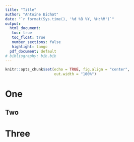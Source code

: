```yaml
---
title: "Title"
author: "Antoine Bichat"
date: "`r format(Sys.time(), '%d %B %Y, %H:%M')`"
output: 
  html_document:
   toc: true
   toc_float: true
   number_sections: false
   highlight: tango
  pdf_document: default
# bibliography: bib.bib
---
```


<!-- <style> -->
<!-- #TOC { -->
<!--   background: url("http://www.enterome.fr/site/wp-content/uploads/2015/10/ENTEROME-Bioscience-logo.png"); -->
<!--   background-size: contain; -->
<!--   padding-top: 40px !important; -->
<!--   background-repeat: no-repeat; -->
<!-- } -->
<!-- </style> -->

```r
knitr::opts_chunk$set(echo = TRUE, fig.align = "center", 
                      out.width = "100%")
```

# One

## Two

# Three
